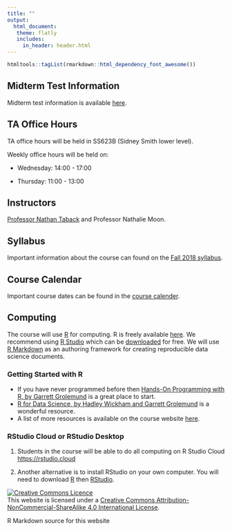 ```yaml
---
title: ""
output: 
  html_document:
   theme: flatly
   includes:
     in_header: header.html
---
```

```r
htmltools::tagList(rmarkdown::html_dependency_font_awesome())
```

## <span class="glyphicon glyphicon-chevron-right" aria-hidden="true"></span> Midterm Test Information

Midterm test information is available [here](Fall2018/term_test_Fall2018.html).


## <span class="glyphicon glyphicon-chevron-right" aria-hidden="true"></span> TA Office Hours

TA office hours will be held in SS623B (Sidney Smith lower level).  

Weekly office hours will be held on:

- Wednesday: 14:00 - 17:00

- Thursday: 11:00 - 13:00


## <span class="glyphicon glyphicon-chevron-right" aria-hidden="true"></span> Instructors

[Professor Nathan Taback](http://utstat.toronto.edu/~nathan/) and Professor Nathalie Moon.

## <span class="glyphicon glyphicon-chevron-right" aria-hidden="true"></span> Syllabus

Important information about the course can found on the [Fall 2018 syllabus](Fall2018/STA130syllabus2018S-Fall2018.html).

## <span class="glyphicon glyphicon-chevron-right" aria-hidden="true"></span> Course Calendar

Important course dates can be found in the [course calender](Fall2018/STA130-Fall2018-Calendar.html).

## <span class="glyphicon glyphicon-chevron-right" aria-hidden="true"></span> Computing

The course will use [R](https://www.r-project.org) for computing. R is freely available [here](http://cran.utstat.utoronto.ca). We recommend using [R Studio](https://www.rstudio.com) which can be [downloaded](http://cran.utstat.utoronto.ca) for free.  We will use [R Markdown](http://rmarkdown.rstudio.com) as an authoring framework for creating reproducible data science documents.

### <span class="glyphicon glyphicon-chevron-right" aria-hidden="true"></span> Getting Started with R

- If you have never programmed before then [Hands-On Programming with R, by Garrett Grolemund](https://d1b10bmlvqabco.cloudfront.net/attach/ighbo26t3ua52t/igp9099yy4v10/igz7vp4w5su9/OReilly_HandsOn_Programming_with_R_2014.pdf) is a great place to start.
- [R for Data Science, by Hadley Wickham and Garrett Grolemund](http://r4ds.had.co.nz) is a wonderful resource. 
- A list of more resources is available on the course website [here](R_resources.html).

### RStudio Cloud or RStudio Desktop

1. Students in the course will be able to do all computing on R Studio Cloud <https://rstudio.cloud>

2. Another alternative is to install RStudio on your own computer.  You will need to download [R](http://cran.utstat.utoronto.ca) then [RStudio](https://www.rstudio.com/products/rstudio/download/#download). 



<a rel="license" href="http://creativecommons.org/licenses/by-nc-sa/4.0/"><img alt="Creative Commons Licence" style="border-width:0" src="https://i.creativecommons.org/l/by-nc-sa/4.0/88x31.png" /></a><br />This website is licensed under a <a rel="license" href="http://creativecommons.org/licenses/by-nc-sa/4.0/">Creative Commons Attribution-NonCommercial-ShareAlike 4.0 International License</a>.

R Markdown source for this website <a href="https://github.com/ntaback/UofT_STA130">
<i class="fa fa-github fa-2x" aria-hidden="true"></i>
</a>
